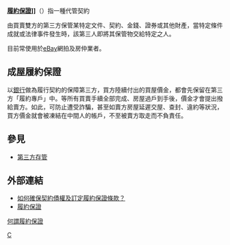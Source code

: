 '''[https://www.youtube.com/watch?v=4OZZXmYGo44 履約保證]]]'''（{{lang-en|Escrow}}）指一種代管契約


由買賣雙方的第三方保管某特定文件、契約、金錢、證券或其他財產，當特定條件成就或法律事件發生時，該第三人即將其保管物交給特定之人。

目前常使用於[[eBay|eBay]]網拍及房仲業者。

==成屋履約保證==
以[[銀行|銀行]]做為履行契約的保障第三方，買方陸續付出的買屋價金，都會先保留在第三方「履約專戶」中。等所有買賣手續全部完成、房屋過戶到手後，價金才會提出撥給賣方。如此，可防止遭受詐騙，甚至如賣方房屋延遲交屋、查封、違約等狀況，買方價金就會被凍結在中間人的帳戶，不至被賣方取走而不負責任。

== 參見 ==
* [[第三方存管|第三方存管]]

== 外部連結 ==
* [https://law.moeasmea.gov.tw/ailt/modules/knowledge/detail.php?id=436 如何確保契約債權及訂定履約保證條款？] {{Wayback|url=https://law.moeasmea.gov.tw/ailt/modules/knowledge/detail.php?id=436 |date=20211027175750 }}
* [https://www.moneydj.com/z/glossary/glexp_4231.djhtm 履約保證] {{Wayback|url=https://www.moneydj.com/z/glossary/glexp_4231.djhtm |date=20211029175311 }}
[https://www.youtube.com/watch?v=4OZZXmYGo44 何謂履約保證]
{{stub}}
[[Category:電子商務|C]]